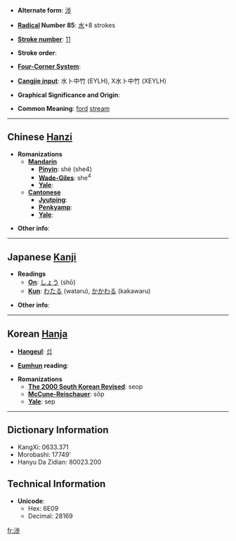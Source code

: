 * '''Alternate form''': [[涉]]

* '''[[Wiktionary:Chinese radical index| Radical]] Number 85''': [[Wiktionary:Chinese radical index 水|水]]+8 strokes

* '''[[Wiktionary:Chinese total strokes index|Stroke number]]''': [[Wiktionary:Chinese total strokes index 11|11]]

* '''Stroke order''': 

* '''[[Wiktionary:Chinese four corner index|Four-Corner System]]''': 

* '''[[Wiktionary:Chinese Cangjie index|Cangjie input]]''': 水卜中竹 (EYLH), X水卜中竹 (XEYLH)

* '''Graphical Significance and Origin''': 

* '''Common Meaning''': [[ford]] [[stream]]

----

== Chinese [[Hanzi]] ==

* '''Romanizations'''
** '''[[Mandarin]]'''
*** '''[[Pinyin]]''': shè (she4)
*** '''[[Wade-Giles]]''': she<sup>4</sup>
*** '''[[Yale]]''': 
** '''[[Cantonese]]'''
*** '''[[Jyutping]]''':
*** '''[[Penkyamp]]''': 
*** '''[[Yale]]''': 

* '''Other info''': 

----

== Japanese [[Kanji]] ==

* '''Readings'''
** '''[[On]]''': [[しょう]] (shō)
** '''[[Kun]]''': [[わたる]] (wataru), [[かかわる]] (kakawaru)

* '''Other info''':  

----

== Korean [[Hanja]] ==

* '''[[Hangeul]]''': [[섭]]

* '''[[Eumhun]] reading''': 

* '''Romanizations'''
** '''[[The 2000 South Korean Revised Romanization|The 2000 South Korean Revised]]''': seop
** '''[[McCune-Reischauer]]''': sŏp
** '''[[Yale]]''': sep

----

== Dictionary Information ==

* KangXi: 0633.371
* Morobashi: 17749'
* Hanyu Da Zidian: 80023.200

== Technical Information ==

* '''Unicode''':
** Hex: 6E09
** Decimal: 28169

[[fr:渉]]